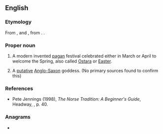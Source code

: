 ==English==

===Etymology===
From {{der|en|ang|Ēostre|}}, {{m|ang|Ēastre||a word referring to "the rising dawn" to indicate the season of Spring}} and {{m|ang|ēastre||Easter}}, from {{der|en|gem-pro|*Austrǭ||Easter, springtime}}. {{doublet|en|Easter}}.

===Proper noun===
{{en-proper noun}}
{{wikipedia}}

# {{lb|en|paganism}} A modern invented [[pagan]] festival celebrated either in March or April to welcome the Spring, also called [[Ostara]] or [[Easter]].
# A [[putative]] [[Anglo-Saxon]] goddess. (No primary sources found to confirm this)

===References===
* Pete Jennings (1998), ''The Norse Tradition: A Beginner's Guide'', Headway, {{ISBN|0-340-72082-4}}, p. 40.

{{C|en|Festivals}}

===Anagrams===
* {{anagrams|en|a=eeorst|Rosete|STEREO|e-store|erotes|stereo|stereo-}}
